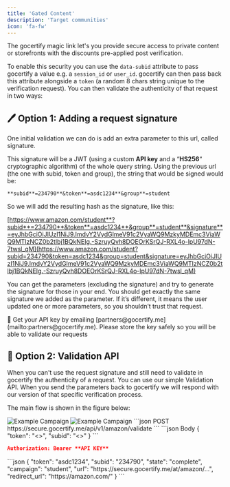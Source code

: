 ```yaml
---
title: 'Gated Content'
description: 'Target communities'
icon: 'fa-fw'
---
```


The gocertify magic link let's you provide secure access to private content or storefronts with the discounts pre-applied post verification. 

To enable this security you can use the `data-subid` attribute to pass gocertify a value e.g. a `session_id` or `user_id`. gocertify can then 
pass back this attribute alongside a `token` (a random 8 chars string unique to the verification request). You can then validate the authenticity of that request in two ways:

## 🖊️ Option 1: Adding a request signature

One initial validation we can do is add an extra parameter to this url, called signature.

This signature will be a JWT (using a custom **API key** and a “**HS256**“ cryptographic algorithm) of the whole query string. Using the previous url (the one with subid, token and group), the string that would be signed would be:

`**subid**=234790**&token**=asdc1234**&group**=student`

So we will add the resulting hash as the signature, like this:

[https://www.amazon.com/student**?subid**=234790**&token**=asdc1234**&group**=student**&signature**=eyJhbGciOiJIUzI1NiJ9.ImdvY2VydGlmeV91c2VyaWQ9MzkyMDEmc3ViaWQ9MTIzNCZ0b2tlbj1BQkNEIg.-SzruyQvh8DOEOrKSrQJ-RXL4o-lpU97dN-7twsl_qM](https://www.amazon.com/student?subid=234790&token=asdc1234&group=student&signature=eyJhbGciOiJIUzI1NiJ9.ImdvY2VydGlmeV91c2VyaWQ9MzkyMDEmc3ViaWQ9MTIzNCZ0b2tlbj1BQkNEIg.-SzruyQvh8DOEOrKSrQJ-RXL4o-lpU97dN-7twsl_qM)

You can get the parameters (excluding the signature) and try to generate the signature for those in your end. You should get exactly the same signature we added as the parameter. If it’s different, it means the user updated one or more parameters, so you shouldn’t trust that request.

<Tip>
🔑 Get your API key by emailing [partners@gocertify.me](mailto:partners@gocertify.me). Please store the key safely so you will be able to validate our requests
</Tip>

## 🤝 Option 2: Validation API
When you can't use the request signature and still need to validate in gocertify the authenticity of a request. You can use our simple Validation API. 
When you send the parameters back to gocertify we will respond with our version of that specific verification process.

The main flow is shown in the figure below:

<Frame caption = "Validation API Flow">
<img
    className="block dark:hidden"
    src="/images/validationAPIFLow.png"
    alt="Example Campaign"
    />
    <img
    className="hidden dark:block"
    src="/images/validationAPIFLow.png"
    alt="Example Campaign"
/>
</Frame>


<AccordionGroup>
<Accordion title="Request">

<CodeGroup>
```json POST
https://secure.gocertify.me/api/v1/amazon/validate
```
```json Body
{
 "token": "<<request_token>>",
 "subid": "<<user_id>>"
}
```

```json Headers
Authorization: Bearer **API KEY**
```
</CodeGroup>


</Accordion>
<Accordion title="Sample Response">
```json
{
 "token": "asdc1234",
 "subid": "234790",
 "state": "complete",
 "campaign": "student",
 "url": "https://secure.gocertify.me/at/amazon/…",
 "redirect_url": "https://amazon.com/"
}
```

</Accordion>
</AccordionGroup>


